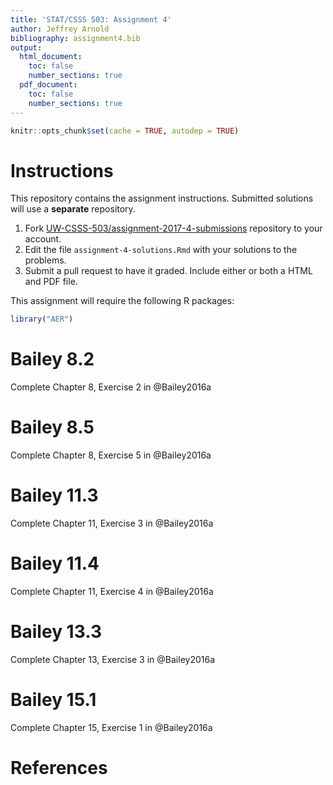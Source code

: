 ```yaml
---
title: 'STAT/CSSS 503: Assignment 4'
author: Jeffrey Arnold
bibliography: assignment4.bib
output:
  html_document:
    toc: false
    number_sections: true
  pdf_document:
    toc: false
    number_sections: true    
---
```


```r
knitr::opts_chunk$set(cache = TRUE, autodep = TRUE)
```


# Instructions {-}

This repository contains the assignment instructions.
Submitted solutions will use a **separate** repository.

1. Fork [UW-CSSS-503/assignment-2017-4-submissions](https://github.com/UW-CSSS-503/assignment-2017-3-submissions) repository to your account.
2. Edit the file `assignment-4-solutions.Rmd` with your solutions to the problems.
3. Submit a pull request to have it graded. Include either or both a HTML and PDF file.

This assignment will require the following R packages:
```r
library("AER")
```

# Bailey 8.2

Complete Chapter 8, Exercise 2 in @Bailey2016a

# Bailey 8.5

Complete Chapter 8, Exercise 5 in @Bailey2016a

# Bailey 11.3

Complete Chapter 11, Exercise 3 in @Bailey2016a

# Bailey 11.4

Complete Chapter 11, Exercise 4 in @Bailey2016a

# Bailey 13.3

Complete Chapter 13, Exercise 3 in @Bailey2016a

# Bailey 15.1

Complete Chapter 15, Exercise 1 in @Bailey2016a


# References {-}
